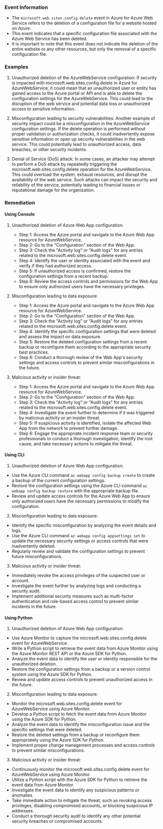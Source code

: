 
### Event Information

- The `microsoft.web.sites.config.delete` event in Azure for Azure Web Service refers to the deletion of a configuration file for a website hosted on Azure.
- This event indicates that a specific configuration file associated with the Azure Web Service has been deleted.
- It is important to note that this event does not indicate the deletion of the entire website or any other resources, but only the removal of a specific configuration file.


### Examples

1. Unauthorized deletion of the AzureWebService configuration: If security is impacted with microsoft.web.sites.config.delete in Azure for AzureWebService, it could mean that an unauthorized user or entity has gained access to the Azure portal or API and is able to delete the configuration settings for the AzureWebService. This could lead to the disruption of the web service and potential data loss or unauthorized access to sensitive information.

2. Misconfiguration leading to security vulnerabilities: Another example of security impact could be a misconfiguration in the AzureWebService configuration settings. If the delete operation is performed without proper validation or authorization checks, it could inadvertently expose sensitive information or open up security vulnerabilities in the web service. This could potentially lead to unauthorized access, data breaches, or other security incidents.

3. Denial of Service (DoS) attack: In some cases, an attacker may attempt to perform a DoS attack by repeatedly triggering the microsoft.web.sites.config.delete operation for the AzureWebService. This could overload the system, exhaust resources, and disrupt the availability of the web service. Such attacks can impact the security and reliability of the service, potentially leading to financial losses or reputational damage for the organization.

### Remediation

#### Using Console

1. Unauthorized deletion of Azure Web App configuration:
   - Step 1: Access the Azure portal and navigate to the Azure Web App resource for AzureWebService.
   - Step 2: Go to the "Configuration" section of the Web App.
   - Step 3: Check the "Activity log" or "Audit logs" for any entries related to the microsoft.web.sites.config.delete event.
   - Step 4: Identify the user or identity associated with the event and verify if they had authorized access.
   - Step 5: If unauthorized access is confirmed, restore the configuration settings from a recent backup.
   - Step 6: Review the access controls and permissions for the Web App to ensure only authorized users have the necessary privileges.

2. Misconfiguration leading to data exposure:
   - Step 1: Access the Azure portal and navigate to the Azure Web App resource for AzureWebService.
   - Step 2: Go to the "Configuration" section of the Web App.
   - Step 3: Check the "Activity log" or "Audit logs" for any entries related to the microsoft.web.sites.config.delete event.
   - Step 4: Identify the specific configuration settings that were deleted and assess the impact on data exposure.
   - Step 5: Restore the deleted configuration settings from a recent backup or reconfigure them according to the appropriate security best practices.
   - Step 6: Conduct a thorough review of the Web App's security settings and access controls to prevent similar misconfigurations in the future.

3. Malicious activity or insider threat:
   - Step 1: Access the Azure portal and navigate to the Azure Web App resource for AzureWebService.
   - Step 2: Go to the "Configuration" section of the Web App.
   - Step 3: Check the "Activity log" or "Audit logs" for any entries related to the microsoft.web.sites.config.delete event.
   - Step 4: Investigate the event further to determine if it was triggered by malicious activity or an insider threat.
   - Step 5: If suspicious activity is identified, isolate the affected Web App from the network to prevent further damage.
   - Step 6: Engage the appropriate incident response team or security professionals to conduct a thorough investigation, identify the root cause, and take necessary actions to mitigate the threat.

#### Using CLI

1. Unauthorized deletion of Azure Web App configuration:
- Use the Azure CLI command `az webapp config backup create` to create a backup of the current configuration settings.
- Restore the configuration settings using the Azure CLI command `az webapp config backup restore` with the appropriate backup file.
- Review and update access controls for the Azure Web App to ensure only authorized users have the necessary permissions to modify the configuration.

2. Misconfiguration leading to data exposure:
- Identify the specific misconfiguration by analyzing the event details and logs.
- Use the Azure CLI command `az webapp config appsettings set` to update the necessary security settings or access controls that were inadvertently deleted.
- Regularly review and validate the configuration settings to prevent future misconfigurations.

3. Malicious activity or insider threat:
- Immediately revoke the access privileges of the suspected user or account.
- Investigate the event further by analyzing logs and conducting a security audit.
- Implement additional security measures such as multi-factor authentication and role-based access control to prevent similar incidents in the future.

#### Using Python

1. Unauthorized deletion of Azure Web App configuration:
- Use Azure Monitor to capture the microsoft.web.sites.config.delete event for AzureWebService.
- Write a Python script to retrieve the event data from Azure Monitor using the Azure Monitor REST API or the Azure SDK for Python.
- Analyze the event data to identify the user or identity responsible for the unauthorized deletion.
- Restore the configuration settings from a backup or a version control system using the Azure SDK for Python.
- Review and update access controls to prevent unauthorized access in the future.

2. Misconfiguration leading to data exposure:
- Monitor the microsoft.web.sites.config.delete event for AzureWebService using Azure Monitor.
- Develop a Python script to fetch the event data from Azure Monitor using the Azure SDK for Python.
- Analyze the event data to identify the misconfiguration issue and the specific settings that were deleted.
- Restore the deleted settings from a backup or reconfigure them appropriately using the Azure SDK for Python.
- Implement proper change management processes and access controls to prevent similar misconfigurations.

3. Malicious activity or insider threat:
- Continuously monitor the microsoft.web.sites.config.delete event for AzureWebService using Azure Monitor.
- Utilize a Python script with the Azure SDK for Python to retrieve the event data from Azure Monitor.
- Investigate the event data to identify any suspicious patterns or anomalies.
- Take immediate action to mitigate the threat, such as revoking access privileges, disabling compromised accounts, or blocking suspicious IP addresses.
- Conduct a thorough security audit to identify any other potential security breaches or compromised accounts.

